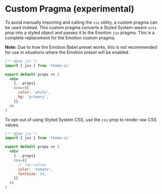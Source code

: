 

# Custom Pragma (experimental)

To avoid manually importing and calling the `css` utility, a custom pragma can be used instead.
This custom pragma converts a Styled System-aware `scss` prop into a styled object and passes it to the Emotion `jsx` pragma.
This is a complete replacement for the Emotion custom pragma.

**Note:** Due to how the Emotion Babel preset works, this is not recommended for use in situations where the Emotion preset will be enabled.

```jsx
/** @jsx jsx */
import { jsx } from 'theme-ui'

export default props => (
  <div
    {...props}
    scss={{
      color: 'white',
      bg: 'primary',
    }}
  />
)
```

To opt-out of using Styled System CSS, use the `css` prop to render raw CSS values.

```jsx
/** @jsx jsx */
import { jsx } from 'theme-ui'

export default props => (
  <div
    {...props}
    css={{
      // raw values
      color: 'tomato',
      fontSize: 24,
    }}
  />
)
```
